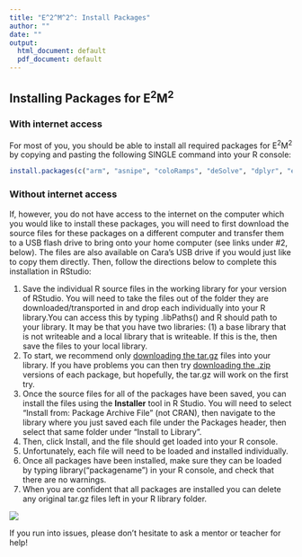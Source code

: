 ```yaml
---
title: "E^2^M^2^: Install Packages"
author: ""
date: ""
output:
  html_document: default
  pdf_document: default
---
```


## Installing Packages for E^2^M^2^

### With internet access

For most of you, you should be able to install all required packages for E^2^M^2^ by copying and pasting the following SINGLE command into your R console:


```r

install.packages(c("arm", "asnipe", "coloRamps", "deSolve", "dplyr", "ergm", "ggplot2", "googleway", "igraph", "installr", "lattice", "leaflet", "lme4", "maps", "maptools", "MASS", "Matrix", "minqa", "mgcv",  "mgcv", "network", "nlme", "plyr", "raster", "Rcpp", "reshape", "reshape2", "rgdal", "rgeos", "sp", "survival", "tnet", "unmarked"))

```

### Without internet access 

If, however, you do not have access to the internet on the computer which you would like to install these packages, you will need to first download the source files for these packages on a different computer and transfer them to a USB flash drive to bring onto your home computer (see links under #2, below). The files are also available on Cara's USB drive if you would just like to copy them directly. Then, follow the directions below to complete this installation in RStudio:

1. Save the individual R source files in the working library for your version of RStudio. You will need to take the files out of the folder they are downloaded/transported in and drop each individually into your R library.You can access this by typing .libPaths() and R should path to your library. It may be that you have two libraries: (1) a base library that is not writeable and a local library that is writeable. If this is the, then save the files to your local library.
2. To start, we recommend only [downloading the tar.gz](E2M2_tar_gz.zip) files into your library. If you have problems you can then try [downloading the .zip](E2M2_win_zip.zip) versions of each package, but hopefully, the tar.gz will work on the first try.
3. Once the source files for all of the packages have been saved, you can install the files using the **Installer** tool in R Studio. You will need to select "Install from: Package Archive File" (not CRAN), then navigate to the library where you just saved each file under the Packages header, then select that same folder under "Install to Library".
4. Then, click Install, and the file should get loaded into your R console. 
5. Unfortunately, each file will need to be loaded and installed individually.
6. Once all packages have been installed, make sure they can be loaded by typing library("packagename") in your R console, and check that there are no warnings.
7. When you are confident that all packages are installed you can delete any original tar.gz files left in your R library folder.

![](E2M2_installArchive.png)

If you run into issues, please don't hesitate to ask a mentor or teacher for help!
